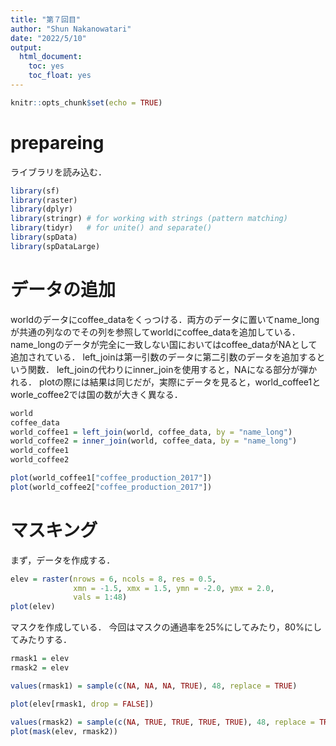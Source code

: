 ```yaml
---
title: "第７回目"
author: "Shun Nakanowatari"
date: "2022/5/10"
output: 
  html_document:
    toc: yes
    toc_float: yes
---
```


```r
knitr::opts_chunk$set(echo = TRUE)
```

# prepareing
ライブラリを読み込む．
```r
library(sf)
library(raster)
library(dplyr)
library(stringr) # for working with strings (pattern matching)
library(tidyr)   # for unite() and separate()
library(spData)
library(spDataLarge)
```


# データの追加
worldのデータにcoffee_dataをくっつける．両方のデータに置いてname_longが共通の列なのでその列を参照してworldにcoffee_dataを追加している．name_longのデータが完全に一致しない国においてはcoffee_dataがNAとして追加されている．
left_joinは第一引数のデータに第二引数のデータを追加するという関数．
left_joinの代わりにinner_joinを使用すると，NAになる部分が弾かれる．
plotの際には結果は同じだが，実際にデータを見ると，world_coffee1とworle_coffee2では国の数が大きく異なる．
```r
world
coffee_data
world_coffee1 = left_join(world, coffee_data, by = "name_long")
world_coffee2 = inner_join(world, coffee_data, by = "name_long")
world_coffee1
world_coffee2

plot(world_coffee1["coffee_production_2017"])
plot(world_coffee2["coffee_production_2017"])
```


# マスキング

まず，データを作成する．
```r
elev = raster(nrows = 6, ncols = 8, res = 0.5,
              xmn = -1.5, xmx = 1.5, ymn = -2.0, ymx = 2.0,
              vals = 1:48)
plot(elev)
```

マスクを作成している．
今回はマスクの通過率を25%にしてみたり，80%にしてみたりする．
```r
rmask1 = elev
rmask2 = elev

values(rmask1) = sample(c(NA, NA, NA, TRUE), 48, replace = TRUE)

plot(elev[rmask1, drop = FALSE])

values(rmask2) = sample(c(NA, TRUE, TRUE, TRUE, TRUE), 48, replace = TRUE)
plot(mask(elev, rmask2))
```